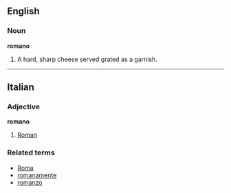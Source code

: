 ==English==
===Noun===
'''romano'''

#A hard, sharp cheese served grated as a garnish.
----

==Italian==
===Adjective===
'''romano'''

# [[Roman]]

===Related terms===
*[[Roma]]
*[[romanamente]]
*[[romanzo]]